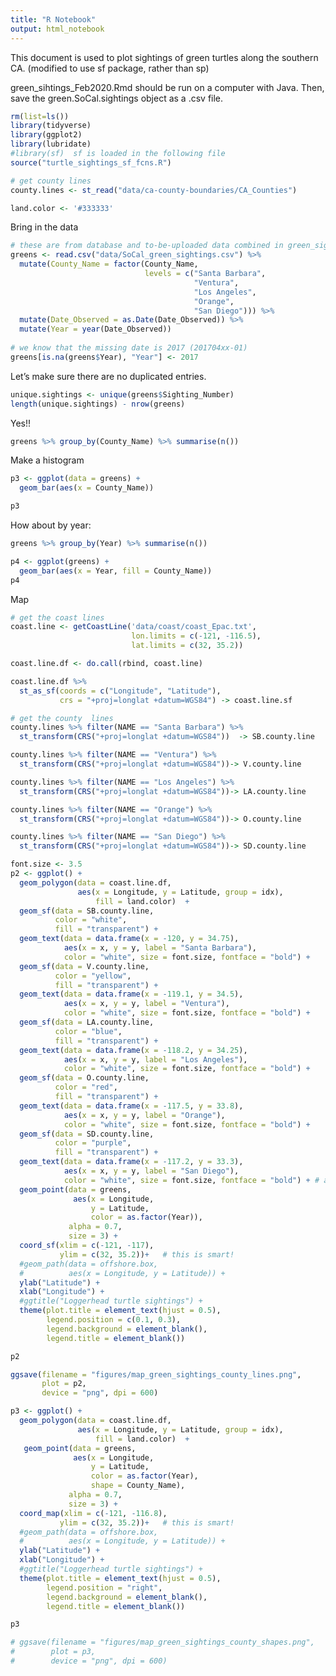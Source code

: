 ```yaml
---
title: "R Notebook"
output: html_notebook
---
```


This document is used to plot sightings of green turtles along the southern CA. (modified to use sf package, rather than sp)

green_sihtings_Feb2020.Rmd should be run on a computer with Java. Then, save the green.SoCal.sightings object as a .csv file. 

```r
rm(list=ls())
library(tidyverse)
library(ggplot2)
library(lubridate)
#library(sf)  sf is loaded in the following file
source("turtle_sightings_sf_fcns.R")

# get county lines
county.lines <- st_read("data/ca-county-boundaries/CA_Counties")

land.color <- '#333333'
```

Bring in the data
```r
# these are from database and to-be-uploaded data combined in green_sightings_Feb2020.Rmd
greens <- read.csv("data/SoCal_green_sightings.csv") %>%
  mutate(County_Name = factor(County_Name,
                              levels = c("Santa Barbara",
                                         "Ventura", 
                                         "Los Angeles",
                                         "Orange",
                                         "San Diego"))) %>%
  mutate(Date_Observed = as.Date(Date_Observed)) %>%
  mutate(Year = year(Date_Observed))
         
# we know that the missing date is 2017 (201704xx-01)
greens[is.na(greens$Year), "Year"] <- 2017


```

Let's make sure there are no duplicated entries.

```r
unique.sightings <- unique(greens$Sighting_Number)
length(unique.sightings) - nrow(greens)
```

Yes!!

```r
greens %>% group_by(County_Name) %>% summarise(n())
```


Make a histogram
```r

p3 <- ggplot(data = greens) + 
  geom_bar(aes(x = County_Name))

p3
```

How about by year:

```r
greens %>% group_by(Year) %>% summarise(n())
```


```r

p4 <- ggplot(greens) + 
  geom_bar(aes(x = Year, fill = County_Name))
p4
```

Map

```r
# get the coast lines
coast.line <- getCoastLine('data/coast/coast_Epac.txt',
                           lon.limits = c(-121, -116.5),
                           lat.limits = c(32, 35.2))

coast.line.df <- do.call(rbind, coast.line) 

coast.line.df %>% 
  st_as_sf(coords = c("Longitude", "Latitude"),
           crs = "+proj=longlat +datum=WGS84") -> coast.line.sf

# get the county  lines
county.lines %>% filter(NAME == "Santa Barbara") %>%
  st_transform(CRS("+proj=longlat +datum=WGS84"))  -> SB.county.line

county.lines %>% filter(NAME == "Ventura") %>%
  st_transform(CRS("+proj=longlat +datum=WGS84"))-> V.county.line

county.lines %>% filter(NAME == "Los Angeles") %>%
  st_transform(CRS("+proj=longlat +datum=WGS84"))-> LA.county.line

county.lines %>% filter(NAME == "Orange") %>%
  st_transform(CRS("+proj=longlat +datum=WGS84"))-> O.county.line

county.lines %>% filter(NAME == "San Diego") %>%
  st_transform(CRS("+proj=longlat +datum=WGS84"))-> SD.county.line

font.size <- 3.5
p2 <- ggplot() +
  geom_polygon(data = coast.line.df,
               aes(x = Longitude, y = Latitude, group = idx),
                   fill = land.color)  +
  geom_sf(data = SB.county.line,
          color = "white",
          fill = "transparent") +
  geom_text(data = data.frame(x = -120, y = 34.75),
            aes(x = x, y = y, label = "Santa Barbara"),
            color = "white", size = font.size, fontface = "bold") + 
  geom_sf(data = V.county.line,
          color = "yellow",
          fill = "transparent") +
  geom_text(data = data.frame(x = -119.1, y = 34.5),
            aes(x = x, y = y, label = "Ventura"),
            color = "white", size = font.size, fontface = "bold") + 
  geom_sf(data = LA.county.line,
          color = "blue",
          fill = "transparent") +
  geom_text(data = data.frame(x = -118.2, y = 34.25),
            aes(x = x, y = y, label = "Los Angeles"),
            color = "white", size = font.size, fontface = "bold") + 
  geom_sf(data = O.county.line,
          color = "red",
          fill = "transparent") +
  geom_text(data = data.frame(x = -117.5, y = 33.8),
            aes(x = x, y = y, label = "Orange"),
            color = "white", size = font.size, fontface = "bold") + 
  geom_sf(data = SD.county.line,
          color = "purple",
          fill = "transparent") +
  geom_text(data = data.frame(x = -117.2, y = 33.3),
            aes(x = x, y = y, label = "San Diego"),
            color = "white", size = font.size, fontface = "bold") + # angle = -45 
  geom_point(data = greens,
              aes(x = Longitude, 
                  y = Latitude, 
                  color = as.factor(Year)),
             alpha = 0.7,
             size = 3) +
  coord_sf(xlim = c(-121, -117),
           ylim = c(32, 35.2))+   # this is smart!
  #geom_path(data = offshore.box,
  #          aes(x = Longitude, y = Latitude)) +
  ylab("Latitude") +
  xlab("Longitude") +
  #ggtitle("Loggerhead turtle sightings") +
  theme(plot.title = element_text(hjust = 0.5),
        legend.position = c(0.1, 0.3),
        legend.background = element_blank(),
        legend.title = element_blank())

p2

ggsave(filename = "figures/map_green_sightings_county_lines.png",
       plot = p2,
       device = "png", dpi = 600)


```

```r
p3 <- ggplot() +
  geom_polygon(data = coast.line.df,
               aes(x = Longitude, y = Latitude, group = idx),
                   fill = land.color)  +
   geom_point(data = greens,
              aes(x = Longitude, 
                  y = Latitude, 
                  color = as.factor(Year),
                  shape = County_Name),
             alpha = 0.7,
             size = 3) +
  coord_map(xlim = c(-121, -116.8),
           ylim = c(32, 35.2))+   # this is smart!
  #geom_path(data = offshore.box,
  #          aes(x = Longitude, y = Latitude)) +
  ylab("Latitude") +
  xlab("Longitude") +
  #ggtitle("Loggerhead turtle sightings") +
  theme(plot.title = element_text(hjust = 0.5),
        legend.position = "right",
        legend.background = element_blank(),
        legend.title = element_blank())

p3

# ggsave(filename = "figures/map_green_sightings_county_shapes.png",
#        plot = p3,
#        device = "png", dpi = 600)

```

